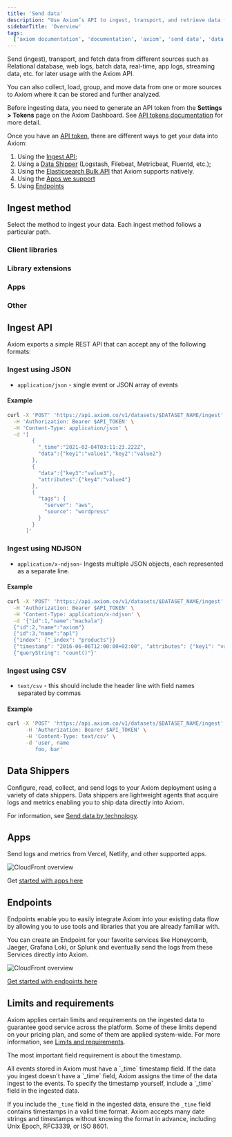 ```yaml
---
title: 'Send data'
description: "Use Axiom’s API to ingest, transport, and retrieve data from different sources such as relational databases, web logs, app logs, and kubernetes."
sidebarTitle: 'Overview'
tags:
  ['axiom documentation', 'documentation', 'axiom', 'send data', 'data shippers', 'apps', 'elasticsearch', 'endpoints', 'json', 'ndjson', 'csv']
---
```



Send (ingest), transport, and fetch data from different sources such as Relational database, web logs, batch data, real-time, app logs, streaming data, etc. for later usage with the Axiom API.

You can also collect, load, group, and move data from one or more sources to Axiom where it can be stored and further analyzed.

Before ingesting data, you need to generate an API token from the **Settings > Tokens** page on the Axiom Dashboard. See [API tokens documentation](/docs/reference/tokens) for more detail.

Once you have an [API token](https://axiom.co/docs/reference/settings#api-token), there are different ways to get your data into Axiom:

1. Using the [Ingest API](#ingest-api);
2. Using a [Data Shipper](#data-shippers) (Logstash, Filebeat, Metricbeat, Fluentd, etc.);
3. Using the [Elasticsearch Bulk API](https://axiom.co/docs/send-data/elasticsearch-bulk-api) that Axiom supports natively.
4. Using the [Apps we support](#apps)
5. Using [Endpoints](#endpoints)

## Ingest method

Select the method to ingest your data. Each ingest method follows a particular path.

### Client libraries

<CardGroup cols={2}>
  <Card
    title="JavaScript"
    icon="js"
    href="https://github.com/axiomhq/axiom-js"
  >
  </Card>
  <Card
    title="Go"
    icon="golang"
    href="https://github.com/axiomhq/axiom-go"
  >
  </Card>
  <Card
    title="Rust"
    icon="rust"
    href="https://github.com/axiomhq/axiom-rs"
  >
  </Card>
  <Card
    title="Python"
    icon="python"
    href="https://github.com/axiomhq/axiom-py"
  >
  </Card>
</CardGroup>

### Library extensions

<CardGroup>
  <Card
    title="Next.js"
    href="https://github.com/axiomhq/next-axiom"
  >
  </Card>
  <Card
    title="Rust Tracing"
    href="https://github.com/axiomhq/tracing-axiom"
  >
  </Card>
  <Card
    title="Winston"
    href="https://github.com/axiomhq/axiom-js/tree/main/packages/winston"
  >
  </Card>
  <Card
    title="Pino"
    href="https://github.com/axiomhq/axiom-js/tree/main/packages/pino"
  >
  </Card>
    <Card
    title="Logrus"
    href="https://pkg.go.dev/github.com/axiomhq/axiom-go/adapters/logrus"
  >
  </Card>
    <Card
    title="Apex"
    href="https://pkg.go.dev/github.com/axiomhq/axiom-go/adapters/apex"
  >
  </Card>
    <Card
    title="Zap"
    href="https://pkg.go.dev/github.com/axiomhq/axiom-go/adapters/zap"
  >
  </Card>
    <Card
    title="Python logging"
    href="https://github.com/axiomhq/axiom-py/blob/main/axiom/logging.py"
  >
  </Card>
    <Card
    title="Go OTel"
    href="https://github.com/axiomhq/axiom-go/blob/main/axiom/otel/doc.go"
  >
  </Card>
</CardGroup>

### Apps

<CardGroup>
  <Card
    title="Vercel"
    href="https://vercel.com/integrations/axiom"
  >
  </Card>
  <Card
    title="Netlify"
    href="https://docs.netlify.com/monitor-sites/log-drains/#axiom"
  >
  </Card>
  <Card
    title="Vector"
    href="https://vector.dev/docs/reference/configuration/sinks/axiom/"
  >
  </Card>
  <Card
    title="AWS Lambda"
    href="https://github.com/axiomhq/axiom-lambda-extension"
  >
  </Card>
    <Card
    title="Cloudflare Workers"
    href="https://github.com/axiomhq/axiom-cloudflare-workers"
  >
  </Card>
</CardGroup>

### Other

<CardGroup>
  <Card
    title="API"
    href="https://axiom.co/docs/send-data/ingest#ingest-api"
  >
  </Card>
  <Card
    title="Elastic Bulk Endpoint"
    href="https://www.elastic.co/guide/en/elasticsearch/reference/current/docs-bulk.html"
  >
  </Card>
  <Card
    title="CLI"
    href="https://github.com/axiomhq/cli"
  >
  </Card>
</CardGroup>

## Ingest API

Axiom exports a simple REST API that can accept any of the following formats:

### Ingest using JSON

- `application/json` - single event or JSON array of events

#### Example

```bash
curl -X 'POST' 'https://api.axiom.co/v1/datasets/$DATASET_NAME/ingest' \
  -H 'Authorization: Bearer $API_TOKEN' \
  -H 'Content-Type: application/json' \
  -d '[
        {
          "_time":"2021-02-04T03:11:23.222Z",
          "data":{"key1":"value1","key2":"value2"}
        },
        {
          "data":{"key3":"value3"},
          "attributes":{"key4":"value4"}
        },
        {
          "tags": {
            "server": "aws",
            "source": "wordpress"
          }
        }
      ]'
```

### Ingest using NDJSON

- `application/x-ndjson`- Ingests multiple JSON objects, each represented as a separate line.

#### Example

```bash
curl -X 'POST' 'https://api.axiom.co/v1/datasets/$DATASET_NAME/ingest' \
  -H 'Authorization: Bearer $API_TOKEN' \
  -H 'Content-Type: application/x-ndjson' \
  -d '{"id":1,"name":"machala"}
  {"id":2,"name":"axiom"}
  {"id":3,"name":"apl"}
  {"index": {"_index": "products"}}
  {"timestamp": "2016-06-06T12:00:00+02:00", "attributes": {"key1": "value1","key2": "value2"}}
  {"queryString": "count()"}'
```

### Ingest using CSV

- `text/csv` - this should include the header line with field names separated by commas

#### Example

```bash
curl -X 'POST' 'https://api.axiom.co/v1/datasets/$DATASET_NAME/ingest' \
      -H 'Authorization: Bearer $API_TOKEN' \
      -H 'Content-Type: text/csv' \
      -d 'user, name
         foo, bar'
```

## Data Shippers

Configure, read, collect, and send logs to your Axiom deployment using a variety of data shippers. Data shippers are lightweight agents that acquire logs and metrics enabling you to ship data directly into Axiom.

For information, see [Send data by technology](/docs/send-data/cloudfront).

## Apps

Send logs and metrics from Vercel, Netlify, and other supported apps.

![CloudFront overview](/doc-assets/shots/integrations-2.png)

Get [started with apps here](/docs/apps/introduction)

## Endpoints

Endpoints enable you to easily integrate Axiom into your existing data flow by allowing you to use tools and libraries that you are already familiar with.

You can create an Endpoint for your favorite services like Honeycomb, Jaeger, Grafana Loki, or Splunk and eventually send the logs from these Services directly into Axiom.

![CloudFront overview](/doc-assets/shots/endpoints-356.png)

[Get started with endpoints here](/docs/endpoints/introduction)

## Limits and requirements

Axiom applies certain limits and requirements on the ingested data to guarantee good service across the platform. Some of these limits depend on your pricing plan, and some of them are applied system-wide. For more information, see [Limits and requirements](/docs/reference/field-restrictions).

The most important field requirement is about the timestamp.

<Note>
All events stored in Axiom must have a `_time` timestamp field. If the data you ingest doesn't have a `_time` field, Axiom assigns the time of the data ingest to the events. To specify the timestamp yourself, include a `_time` field in the ingested data.
</Note>

If you include the `_time` field in the ingested data, ensure the `_time` field contains timestamps in a valid time format. Axiom accepts many date strings and timestamps without knowing the format in advance, including Unix Epoch, RFC3339, or ISO 8601.
